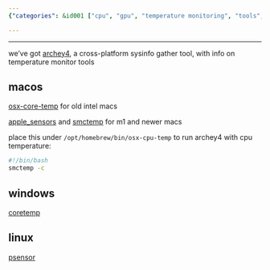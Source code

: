 ```yaml
---
{"categories": &id001 ["cpu", "gpu", "temperature monitoring", "tools", "archey4", "osx-core-temp", "apple_sensors"], "category": "Temperature Management", "date": "2023-10-04 15:07:51", "description": "This article discusses various tools for monitoring CPU and GPU temperatures across different platforms. The tools mentioned include Archey4, Osx-core-temp, Apple_sensors, Smctemp, Coretemp, and Psensor.", "tags": *id001, "title": "cpu/gpu temperature monitor"}

---
```


------

we've got [archey4](https://github.com/HorlogeSkynet/archey4), a cross-platform sysinfo gather tool, with info on temperature monitor tools

## macos

[osx-core-temp](https://github.com/lavoiesl/osx-cpu-temp) for old intel macs

[apple_sensors](https://github.com/fermion-star/apple_sensors/) and [smctemp](https://github.com/narugit/smctemp) for m1 and newer macs

place this under `/opt/homebrew/bin/osx-cpu-temp` to run archey4 with cpu temperature:
```bash
#!/bin/bash
smctemp -c

```

## windows

[coretemp](https://www.alcpu.com/CoreTemp/)

## linux

[psensor](https://github.com/chinf/psensor)

